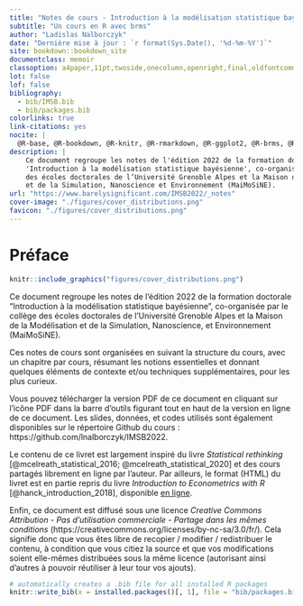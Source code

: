 ```yaml
--- 
title: "Notes de cours - Introduction à la modélisation statistique bayésienne"
subtitle: "Un cours en R avec brms"
author: "Ladislas Nalborczyk"
date: "Dernière mise à jour : `r format(Sys.Date(), '%d-%m-%Y')`"
site: bookdown::bookdown_site
documentclass: memoir
classoption: a4paper,11pt,twoside,onecolumn,openright,final,oldfontcommands
lot: false
lof: false
bibliography:
  - bib/IMSB.bib
  - bib/packages.bib
colorlinks: true
link-citations: yes
nocite: |
  @R-base, @R-bookdown, @R-knitr, @R-rmarkdown, @R-ggplot2, @R-brms, @R-tidyverse, @R-papaja
description: |
    Ce document regroupe les notes de l'édition 2022 de la formation doctorale
    'Introduction à la modélisation statistique bayésienne', co-organisée par le collège
    des écoles doctorales de l’Université Grenoble Alpes et la Maison de la Modélisation
    et de la Simulation, Nanoscience et Environnement (MaiMoSiNE).
url: "https://www.barelysignificant.com/IMSB2022/_notes"
cover-image: "./figures/cover_distributions.png"
favicon: "./figures/cover_distributions.png"
---
```


# Préface {.unnumbered}

```r
knitr::include_graphics("figures/cover_distributions.png")
```

\pagenumbering{arabic} <!-- switch numbering from roman to arabic -->

Ce document regroupe les notes de l'édition 2022 de la formation doctorale "Introduction à la modélisation statistique bayésienne", co-organisée par le collège des écoles doctorales de l'Université Grenoble Alpes et la Maison de la Modélisation et de la Simulation, Nanoscience, et Environnement (MaiMoSiNE).

Ces notes de cours sont organisées en suivant la structure du cours, avec un chapitre par cours, résumant les notions essentielles et donnant quelques éléments de contexte et/ou techniques supplémentaires, pour les plus curieux.

Vous pouvez télécharger la version PDF de ce document en cliquant sur l'icône PDF dans la barre d'outils figurant tout en haut de la version en ligne de ce document. Les slides, données, et codes utilisés sont également disponibles sur le répertoire Github du cours : https://github.com/lnalborczyk/IMSB2022.

Le contenu de ce livret est largement inspiré du livre *Statistical rethinking* [@mcelreath_statistical_2016; @mcelreath_statistical_2020] et des cours partagés librement en ligne par l'auteur. Par ailleurs, le format (HTML) du livret est en partie repris du livre *Introduction to Econometrics with R* [@hanck_introduction_2018], disponible [en ligne](https://bookdown.org/machar1991/ITER/).

Enfin, ce document est diffusé sous une licence *Creative Commons Attribution - Pas d’utilisation commerciale - Partage dans les mêmes conditions* (https://creativecommons.org/licenses/by-nc-sa/3.0/fr/). Cela signifie donc que vous êtes libre de recopier / modifier / redistribuer le contenu, à condition que vous citiez la source et que vos modifications soient elle-mêmes distribuées sous la même licence (autorisant ainsi d’autres à pouvoir réutiliser à leur tour vos ajouts).

```r
# automatically creates a .bib file for all installed R packages
knitr::write_bib(x = installed.packages()[, 1], file = "bib/packages.bib")
```
